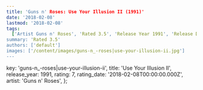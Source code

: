 ```yaml
---
title: 'Guns n' Roses: Use Your Illusion II (1991)'
date: '2018-02-08'
lastmod: '2018-02-08'
tags:
  ['Artist Guns n' Roses', 'Rated 3.5', 'Release Year 1991', 'Release Decade 1990']
summary: 'Rated 3.5'
authors: ['default']
images: ['/content/images/guns-n_-roses|use-your-illusion-ii.jpg']
---
```


  key: 'guns-n_-roses|use-your-illusion-ii',
  title: 'Use Your Illusion II',
  release_year: 1991,
  rating: 7,
  rating_date: '2018-02-08T00:00:00.000Z',
  artist: 'Guns n' Roses',
};

<MusicRating data={data} />
